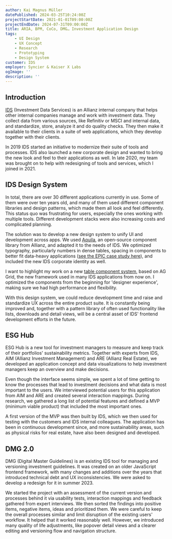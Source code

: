 ```yaml
---
author: Kai Magnus Müller
datePublished: 2024-03-25T10:24:00Z
projectStartDate: 2021-01-01T09:00:00Z
projectEndDate: 2024-07-31T09:00:00Z
title: ARIA, BPM, CoCo, DMG… Investment Application Design
tags:
    - UI Design
    - UX Concept
    - Research
    - Prototyping
    - Design System
customer: IDS
employer: Syncier & Kaiser X Labs
ogImage: ''
description: ''
---
```



## Introduction

[IDS](https://www.idsdata.com/solutions/) (Investment Data Services) is an Allianz internal company that helps other internal companies manage and work with investment data. They collect data from various sources, like Refinitiv or MSCI and internal data, and standardize, store, analyze it and do quality checks. They then make it available to their clients in a suite of web applications, which they develop together with their clients.

In 2019 IDS started an initiative to modernize their suite of tools and processes. IDS also launched a new corporate design and wanted to bring the new look and feel to their applications as well. In late 2020, my team was brought on to help with redesigning of tools and services, which I joined in 2021.

<Figure
    alt="IDS supports a large set of applications that were built using different frameworks and component libraries."
    src="https://res.cloudinary.com/dm3a0qioc/image/upload/v1721376353/Design%20System/ids-apps-collage-1_y7lknc.jpg"
    width="3200"
    height="2000"></Figure>

## IDS Design System

In total, there are over 30 different applications currently in use. Some of them were over ten years old, and many of them used different component libraries and design patterns, which made them all look and feel differently. This status quo was frustrating for users, especially the ones working with multiple tools. Different development stacks were also increasing costs and complicated planning.

The solution was to develop a new design system to unify UI and development across apps. We used [Aquila](https://allianz.github.io/ng-aquila/documentation), an open-source component library from Allianz, and adapted it to the needs of IDS. We optimized typography, particularly numbers in dense tables, spacing in components to better fit data-heavy applications ([see the EPIC case study here](/work/epic-designing-internal-applications)), and included the new IDS corporate identity as well.

<Figure
    alt=""
    src="https://res.cloudinary.com/dm3a0qioc/image/upload/v1721051593/DMG/ds-collage-1_j70aa2.jpg"
    width="3200"
    height="2000"></Figure>

I want to highlight my work on a new [table component system](/work/grid-component-system), based on AG Grid, the new framework used in many IDS applications from now on. I optimized the components from the beginning for 'designer experience', making sure we had high performance and flexibility.

With this design system, we could reduce development time and raise and standardize UX across the entire product suite. It is constantly being improved and, together with a pattern library of often used functionality like lists, downloads and detail views, will be a central asset of IDS' frontend development efforts in the future.

## ESG Hub

ESG Hub is a new tool for investment managers to measure and keep track of their portfolios' sustainability metrics. Together with experts from IDS, AIM (Allianz Investment Management) and ARE (Allianz Real Estate), we developed an application concept and data visualizations to help investment managers keep an overview and make decisions.

<Figure
    alt="We sifted through thousands of available data points to create visualization concepts that tell investment managers exactly how their portfolio companies are performing."
    src="https://res.cloudinary.com/dm3a0qioc/image/upload/v1721042564/DMG/esg-company-view-collage-1_tqsju3.jpg"
    width="3200"
    height="2000"></Figure>

Even though the interface seems simple, we spent a lot of time getting to know the processes that lead to investment decisions and what data is most important to the users. We interviewed potential users for this application from AIM and ARE and created several interaction mappings. During research, we gathered a long list of potential features and defined a MVP (minimum viable product) that included the most important ones.

A first version of the MVP was then built by IDS, which we then used for testing with the customers and IDS internal colleagues. The application has been in continuous development since, and more sustainability areas, such as physical risks for real estate, have also been designed and developed.

## DMG 2.0

DMG (Digital Master Guidelines) is an existing IDS tool for managing and versioning investment guidelines. It was created on an older JavaScript frontend framework, with many changes and additions over the years that introduced technical debt and UX inconsistencies. We were asked to develop a redesign for it in summer 2023.

<Figure
    alt="From first research insights, we created interaction mappings and concepts. The final screen on the right includes many quality of life and UX improvements, while being careful not to disrupt existing workflows."
    src="https://res.cloudinary.com/dm3a0qioc/image/upload/v1721040533/DMG/dmg-process-collage-1_sf23fd.jpg"
    width="3200"
    height="2000"></Figure>

We started the project with an assessment of the current version and processes behind it via usability tests, interaction mappings and feedback gathered from expert interviews. We then sorted the findings into positive items, negative items, ideas and prioritized them. We were careful to keep the overall processes similar and limit disruption of the existing users' workflow. It helped that it worked reasonably well. However, we introduced many quality of life adjustments, like popover detail views and a clearer editing and versioning flow and navigation structure.
